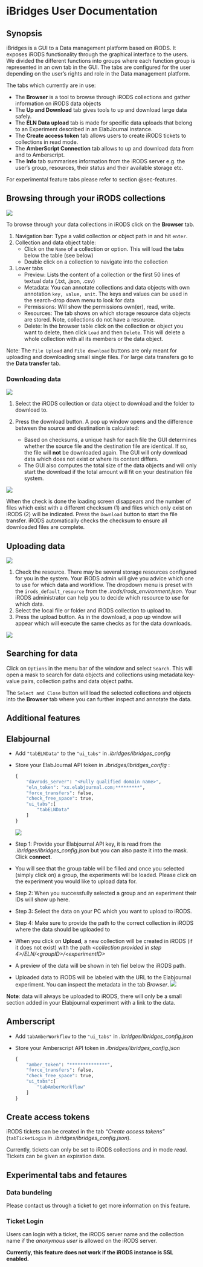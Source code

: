 # iBridges User Documentation
## Synopsis 
iBridges is a GUI to a Data management platform based on iRODS. It exposes iRODS functionality through the graphical interface to the users. We divided the different functions into groups where each function group is represented in an own tab in the GUI. The tabs are configured for the user depending on the user's rights and role in the Data management platform.

The tabs which currently are in use:

- The **Browser** is a tool to browse through iRODS collections and gather information on iRODS data objects
- The **Up and Download** tab gives tools to up and download large data safely.
- The **ELN Data upload** tab is made for specific data uploads that belong to an Experiment described in an ElabJournal instance. 
- The **Create access token** tab allows users to create iRODS tickets to collections in read mode.
- The **AmberScript Connection** tab allows to up and download data from and to Amberscript.
- The **Info** tab summarises information from the iRODS server e.g. the user's group, resources, their status and their available storage etc.

For experimental feature tabs please refer to section @sec-features.

## Browsing through your iRODS collections

![](../screenshots/browser.png)

To browse through your data collections in iRODS click on the **Browser** tab. 

1. Navigation bar: Type a valid collection or object path in and hit `enter`.
2. Collection and data object table: 
   - Click on the `Name`  of a collection or option. This will load the tabs below the table (see below)
   - Double click on a collection to navigate into the collection
3. Lower tabs
   - Preview: Lists the content of a collection or the first 50 lines  of textual data (.txt, .json, .csv)
   - Metadata: You can annotate collections and data objects with own annotation `key, value, unit`. The keys and values can be used in the search-drop down menu to look for data
   - Permissions: Will show the permissions own(er), read, write.
   - Resources: The tab shows on which storage resource data objects are stored. Note, collections do not have a resource.
   - Delete: In the browser table click on the collection or object you want to delete, then click `Load` and then `Delete`. This will delete a whole collection with all its members or the data object. 

Note: The `File Upload` and `File download` buttons are only meant for uploading and downloading small single files. For large data transfers go to the **Data transfer** tab.

### Downloading data
![](../screenshots/howto_download.png)

 1. Select the iRODS collection or data object to download and the folder
    to download to. 
    
 2. Press the download button. A pop up window opens and the difference between the source and destination is calculated:
 
	- Based on checksums, a unique hash for each file the GUI determines whether the source file and the destination file are identical. If so, the file will **not** be downloaded again. The GUI will only download data which does not exist or where its content differs.
	- The GUI also computes the total size of the data objects and will only start the download if the total amount will fit on your destination file system. 

![](../screenshots/howto_download2.png)

When the  check is done the loading screen disappears and the number of files which exist with a different checksum (1) and files which only exist on iRODS (2) will be indicated. Press the `Download` button to start the file transfer. iRODS automatically checks the checksum to ensure all downloaded files are complete.

## Uploading data

![](../screenshots/howto_upload.png)

 1. Check the resource. There may be several storage resources configured for you in the system. Your iRODS admin will give you advice which one to use for which data and workflow. The dropdown menu is preset with the `irods_default_resource` from the *.irods/irods_environment.json*.
Your iRODS administrator can help you to decide which resource to use for which data. 
 2. Select the local file or folder and iRODS collection to upload to. 
 3. Press the upload button. As in the download, a pop up window will appear which will execute the same checks as for the data downloads.

![](../screenshots/howto_upload2.png)

## Searching for data

Click on `Options` in the menu bar of the window and select `Search`. This will open a mask to search for  data objects and collections using metadata key-value pairs, collection paths and data object paths. 

The `Select and Close` button will load the selected collections and objects into the **Browser** tab where you can further inspect and annotate the data.

## Additional features {#sec-features}
::: {.callout-note collapse="true"}
## Elabjournal
- Add `"tabELNData"` to the `"ui_tabs"` in *.ibridges/ibridges_config*
- Store your ElabJournal API token in *.ibridges/ibridges_config* :
	
	```py
	{
	    "davrods_server": "<Fully qualified domain name>",
    	"eln_token": "xx.elabjournal.com;*********",
    	"force_transfers": false,
    	"check_free_space": true,
    	"ui_tabs":[
    		"tabELNData"
    	]
    }
	```
![](../screenshots/eln-tab.png)
- Step 1: Provide your Elabjournal API key, it is read from the *.ibridges/ibridges_config.json* but you can also paste it into the mask. Click **connect**.
- You will see that the group table will be filled and once you selected (simply click on) a group, the experiments will be loaded. Please click on the experiment you would like to upload data for.
- Step 2: When you successfully selected a group and an experiment their IDs will show up here.
- Step 3: Select the data on your PC which you want to upload to iRODS.
- Step 4: Make sure to provide the path to the correct collection in iRODS where the data should be uploaded to
- When you click on **Upload**, a new collection will be created in iRODS (if it does not exist) with the path *\<collection provided in step 4\>/ELN/\<groupID\>/\<experimentID\>*
- A preview of the data will be shown in teh fiel below the iRODS path.
- Uploaded data to iRODS will be labeled with the URL to the Elabjournal experiment. You can inspect the metadata in the tab *Browser*.
![](../screenshots/eln-metadata.png)

**Note**: data will always be uploaded to iRODS, there will only be a small section added in your Elabjournal experiment with a link to the data.

:::

::: {.callout-note collapse="true"}
## Amberscript
- Add `tabAmberWorkflow` to the `"ui_tabs"` in *.ibridges/ibridges_config.json*
- Store your Amberscript API token in *.ibridges/ibridges_config.json*
	
	```py
	{
    	"amber_token": "**************",
    	"force_transfers": false,
    	"check_free_space": true,
    	"ui_tabs":[
    		"tabAmberWorkflow"
    	]
    }
	```

:::

::: {.callout-note collapse="true"}
## Create access tokens
iRODS tickets can be created in the tab *"Create access tokens"* (`tabTicketLogin` in *.ibridges/ibridges_config.json*).

Currently, tickets can only be set to iRODS collections and in mode *read*. Tickets can be given an expiration date.
:::

::: {.callout-note collapse="true"}
## Experimental tabs and fetaures {#sec-experimental}
### Data bundeling
Please contact us through a ticket to get more information on this feature.

### Ticket Login
Users can login with a ticket, the iRODS server name and the collection name if the *anonymous user* is allowed on the iRODS server. 

**Currently, this feature does not work if the iRODS instance is SSL enabled.**

:::
